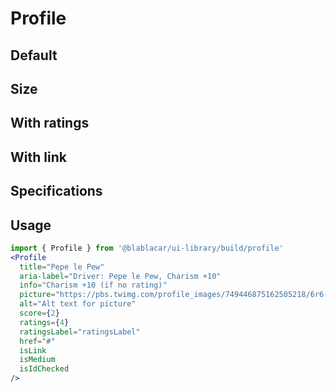 

<Meta title="Widgets/Profile" />

# **Profile**

## Default

<Canvas>
  <Story name="Default">
    <Profile
      title="Pepe le Pew (small size)"
      aria-label="Driver: Pepe le Pew, Charism +10"
      info="Charism +10 (if no rating)"
      picture="https://pbs.twimg.com/profile_images/749446875162505218/6r6-9wDn.jpg"
    />
  </Story>
</Canvas>

## Size

<Canvas>
  <Story name="Size">
    <Profile
      title="Pepe le Pew (medium size)"
      aria-label="Driver: Pepe le Pew, Charism +20"
      info="Charism +20 (if no rating)"
      picture="https://pbs.twimg.com/profile_images/749446875162505218/6r6-9wDn.jpg"
      isMedium
    />
  </Story>
</Canvas>

## With ratings

<Canvas>
  <Story name="With  ratings">
    <Profile
      title="Pepe le Pew (with ratings)"
      aria-label="Driver: Pepe le Pew, Charism +10"
      info="Charism +10 (if no rating)"
      picture="https://pbs.twimg.com/profile_images/749446875162505218/6r6-9wDn.jpg"
      score={2}
      ratings={4}
      ratingsLabel="ratingsLabel"
    />
  </Story>
</Canvas>

## With link

<Canvas>
  <Story name="With link">
    <Profile
      title="Pepe le Pew (with link)"
      aria-label="Driver: Pepe le Pew, Charism +10"
      info="Charism +10 (if no rating)"
      picture="https://pbs.twimg.com/profile_images/749446875162505218/6r6-9wDn.jpg"
      href="#"
      isLink
    />
  </Story>
</Canvas>

## Specifications

## Usage

```jsx
import { Profile } from '@blablacar/ui-library/build/profile'
<Profile
  title="Pepe le Pew"
  aria-label="Driver: Pepe le Pew, Charism +10"
  info="Charism +10 (if no rating)"
  picture="https://pbs.twimg.com/profile_images/749446875162505218/6r6-9wDn.jpg"
  alt="Alt text for picture"
  score={2}
  ratings={4}
  ratingsLabel="ratingsLabel"
  href="#"
  isLink
  isMedium
  isIdChecked
/>
```

<ArgsTable of={Profile} />
